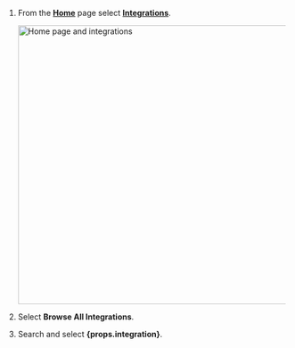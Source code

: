 1. From the **[Home](https://go.postman.co/home)** page select **[Integrations](https://go.postman.co/integrations)**.

    <img alt="Home page and integrations" src="https://assets.postman.com/postman-docs/home-integrations.jpg" width="500px" />

1. Select **Browse All Integrations**.
1. Search and select **{props.integration}**.